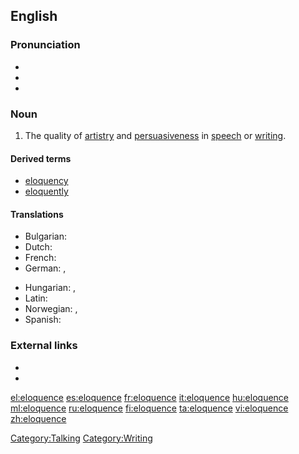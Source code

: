 ==English==

===Pronunciation===
* {{IPA|/'ɛləkwəns/}}
* {{audio|En-us-eloquence.ogg|Audio (US)}}
* {{hyphenation|el|o|quence}}

===Noun===
{{en-noun|-}}

# The quality of [[artistry]] and [[persuasiveness]] in [[speech]] or [[writing]].

====Derived terms====
*[[eloquency]]
*[[eloquently]]

====Translations====
{{trans-top|the quality of artistry and persuasiveness in speech or writing}}
* Bulgarian: {{t+|bg|красноречие|n|sc=Cyrl}}
* Dutch: {{t+|nl|welbespraaktheid|f}}
* French: {{t+|fr|éloquence|f}}
* German: {{t-|de|Redegewandtheit|f}}, {{t+|de|Eloquenz|f}}
{{trans-mid}}
* Hungarian: {{t+|hu|ékesszólás}}, {{t|hu|beszédkészség}}
* Latin: {{t-|la|facundia|f|alt=fācundia}}
* Norwegian: {{t-|no|veltalenhet|m}}, {{t-|no|språkferdighet|m}}
* Spanish: {{t+|es|elocuencia|f}}
{{trans-bottom}}

===External links===
*{{pedialite}}
*{{quotelite}}

[[Category:Talking]]
[[Category:Writing]]

[[el:eloquence]]
[[es:eloquence]]
[[fr:eloquence]]
[[it:eloquence]]
[[hu:eloquence]]
[[ml:eloquence]]
[[ru:eloquence]]
[[fi:eloquence]]
[[ta:eloquence]]
[[vi:eloquence]]
[[zh:eloquence]]
